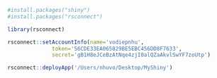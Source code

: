 ```r
#install.packages("shiny")
#install.packages("rsconnect")
```

```r
library(rsconnect)

```

```r
rsconnect::setAccountInfo(name='vodiepnhu',
			  token='56CDE33EA065829BE5EBC456DD8F7633',
			  secret='gB1H8eJCeBzAtNqe4zjI0alQZaAkvlSwYF7zoUtp')
```

```r
rsconnect::deployApp('/Users/nhuvo/Desktop/MyShiny')
```
